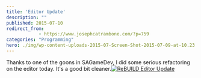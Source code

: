 ```yaml
---
title: 'Editor Update'
description: ""
published: 2015-07-10
redirect_from: 
            - https://www.josephcatrambone.com/?p=759
categories: "Programming"
hero: ./img/wp-content-uploads-2015-07-Screen-Shot-2015-07-09-at-10.23.07-AM.png
---
```

Thanks to one of the goons in SAGameDev, I did some serious refactoring on the editor today. It's a good bit cleaner.[![ReBUILD Editor Update](http://www.josephcatrambone.com/wp-content/uploads/2015/07/Screen-Shot-2015-07-09-at-10.23.07-AM.png)](./img/wp-content-uploads-2015-07-Screen-Shot-2015-07-09-at-10.23.07-AM.png)
